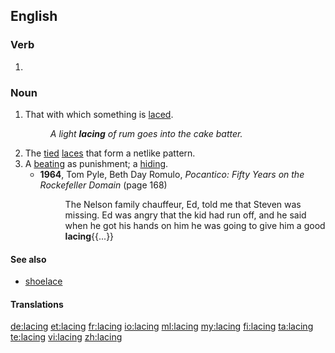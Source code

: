 ==English==

===Verb===
{{head|en|present participle}}

# {{present participle of|lace|lang=en}}

===Noun===
{{en-noun}}

# That with which something is [[lace]]d.
#: ''A light '''lacing''' of rum goes into the cake batter.''
# The [[tied]] [[lace]]s that form a netlike pattern.
# A [[beating]] as punishment; a [[hiding]].
#* '''1964''', Tom Pyle, ‎Beth Day Romulo, ''Pocantico: Fifty Years on the Rockefeller Domain'' (page 168)
#*: The Nelson family chauffeur, Ed, told me that Steven was missing. Ed was angry that the kid had run off, and he said when he got his hands on him he was going to give him a good '''lacing'''{{...}}

==== See also ====
* [[shoelace]]

====Translations====
{{trans-top}}
{{trans-mid}}
{{trans-bottom}}

[[de:lacing]]
[[et:lacing]]
[[fr:lacing]]
[[io:lacing]]
[[ml:lacing]]
[[my:lacing]]
[[fi:lacing]]
[[ta:lacing]]
[[te:lacing]]
[[vi:lacing]]
[[zh:lacing]]